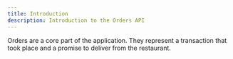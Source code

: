 ```yaml
---
title: Introduction
description: Introduction to the Orders API
---
```


Orders are a core part of the application. They represent a transaction that took place and a promise to deliver from the restaurant.
